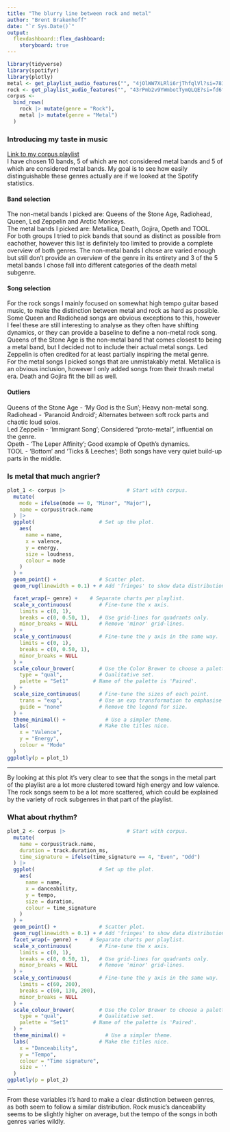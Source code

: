 ```yaml
---
title: "The blurry line between rock and metal"
author: "Brent Brakenhoff"
date: "`r Sys.Date()`"
output: 
  flexdashboard::flex_dashboard:
    storyboard: true
---
```

```r
library(tidyverse)
library(spotifyr)
library(plotly)
metal <- get_playlist_audio_features("", "4jOlWW7XLRli6rjThfqlVl?si=781f9fafb8574da1")
rock <- get_playlist_audio_features("", "43rPmb2v9YWmbotTymQLQE?si=fd6f70a6a61045a3")
corpus <-
  bind_rows(
    rock |> mutate(genre = "Rock"),
    metal |> mutate(genre = "Metal")
  )

```


### Introducing my taste in music
[Link to my corpus playlist](https://open.spotify.com/playlist/09ybINQumucmE0BMdYakx2?si=4e120648fadf491b)\
I have chosen 10 bands, 5 of which are not considered metal bands and 5 of which are considered metal bands. My goal is to see how easily distinguishable these genres actually are if we looked at the Spotify statistics.\

#### Band selection
The non-metal bands I picked are: Queens of the Stone Age, Radiohead, Queen, Led Zeppelin and Arctic Monkeys. \
The metal bands I picked are: Metallica, Death, Gojira, Opeth and TOOL.\
For both groups I tried to pick bands that sound as distinct as possible from eachother, however this list is definitely too limited to provide a complete overview of both genres. The non-metal bands I chose are varied enough but still don't provide an overview of the genre in its entirety and 3 of the 5 metal bands I chose fall into different categories of the death metal subgenre.\

#### Song selection
For the rock songs I mainly focused on somewhat high tempo guitar based music, to make the distinction between metal and rock as hard as possible. Some Queen and Radiohead songs are obvious exceptions to this, however I feel these are still interesting to analyse as they often have shifting dynamics, or they can provide a baseline to define a non-metal rock song. Queens of the Stone Age is the non-metal band that comes closest to being a metal band, but I decided not to include their actual metal songs. Led Zeppelin is often credited for at least partially inspiring the metal genre.\
For the metal songs I picked songs that are unmistakably metal. Metallica is an obvious inclusion, however I only added songs from their thrash metal era. Death and Gojira fit the bill as well.\

#### Outliers
Queens of the Stone Age - 'My God is the Sun'; Heavy non-metal song.\
Radiohead - 'Paranoid Android'; Alternates between soft rock parts and chaotic loud solos.\
Led Zeppelin - 'Immigrant Song'; Considered "proto-metal", influential on the genre.\
Opeth - 'The Leper Affinity'; Good example of Opeth's dynamics.\
TOOL - 'Bottom' and 'Ticks & Leeches'; Both songs have very quiet build-up parts in the middle.\

### Is metal that much angrier?
```r
plot_1 <- corpus |>                    # Start with corpus.
  mutate(
    mode = ifelse(mode == 0, "Minor", "Major"),
    name = corpus$track.name
  ) |>
  ggplot(                     # Set up the plot.
    aes(
      name = name,
      x = valence,
      y = energy,
      size = loudness,
      colour = mode
    )
  ) +
  geom_point() +              # Scatter plot.
  geom_rug(linewidth = 0.1) + # Add 'fringes' to show data distribution.

  facet_wrap(~ genre) +    # Separate charts per playlist.
  scale_x_continuous(         # Fine-tune the x axis.
    limits = c(0, 1),
    breaks = c(0, 0.50, 1),   # Use grid-lines for quadrants only.
    minor_breaks = NULL       # Remove 'minor' grid-lines.
  ) +
  scale_y_continuous(         # Fine-tune the y axis in the same way.
    limits = c(0, 1),
    breaks = c(0, 0.50, 1),
    minor_breaks = NULL
  ) +
  scale_colour_brewer(        # Use the Color Brewer to choose a palette.
    type = "qual",            # Qualitative set.
    palette = "Set1"        # Name of the palette is 'Paired'.
  ) +
  scale_size_continuous(      # Fine-tune the sizes of each point.
    trans = "exp",            # Use an exp transformation to emphasise loud.
    guide = "none"            # Remove the legend for size.
  ) +
  theme_minimal() +             # Use a simpler theme.
  labs(                       # Make the titles nice.
    x = "Valence",
    y = "Energy",
    colour = "Mode"
  )
ggplotly(p = plot_1)
```
***
By looking at this plot it's very clear to see that the songs in the metal part of the playlist are a lot more clustered toward high energy and low valence. The rock songs seem to be a lot more scattered, which could be explained by the variety of rock subgenres in that part of the playlist.\


### What about rhythm?
```r
plot_2 <- corpus |>                    # Start with corpus.
  mutate(
    name = corpus$track.name,
    duration = track.duration_ms,
    time_signature = ifelse(time_signature == 4, "Even", "Odd")
  ) |>
  ggplot(                     # Set up the plot.
    aes(
      name = name,
      x = danceability,
      y = tempo,
      size = duration,
      colour = time_signature
    )
  ) +
  geom_point() +              # Scatter plot.
  geom_rug(linewidth = 0.1) + # Add 'fringes' to show data distribution.
  facet_wrap(~ genre) +    # Separate charts per playlist.
  scale_x_continuous(         # Fine-tune the x axis.
    limits = c(0, 1),
    breaks = c(0, 0.50, 1),   # Use grid-lines for quadrants only.
    minor_breaks = NULL       # Remove 'minor' grid-lines.
  ) +
  scale_y_continuous(         # Fine-tune the y axis in the same way.
    limits = c(60, 200),
    breaks = c(60, 130, 200),
    minor_breaks = NULL
  ) +
  scale_colour_brewer(        # Use the Color Brewer to choose a palette.
    type = "qual",            # Qualitative set.
    palette = "Set1"        # Name of the palette is 'Paired'.
  ) +
  theme_minimal() +             # Use a simpler theme.
  labs(                       # Make the titles nice.
    x = "Danceability",
    y = "Tempo",
    colour = "Time signature",
    size = ''
  )
ggplotly(p = plot_2)
```
***

From these variables it's hard to make a clear distinction between genres, as both seem to follow a similar distribution. Rock music's danceability seems to be slightly higher on average, but the tempo of the songs in both genres varies wildly.\
